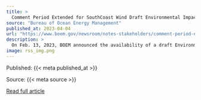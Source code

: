 ```yaml
---
title: >
  Comment Period Extended for SouthCoast Wind Draft Environmental Impact Statement
source: "Bureau of Ocean Energy Management"
published_at: 2023-04-04
url: "https://www.boem.gov/newsroom/notes-stakeholders/comment-period-extended-southcoast-wind-draft-environmental-impact"
description: >
  On Feb. 13, 2023, BOEM announced the availability of a draft Environmental Impact Statement (DEIS) for the proposed SouthCoast Wind wind energy project offshore Massachusetts. The DEIS was posted online and on Feb. 17, BOEM published the Notice of Availability in the Federal Register, initiating the formal start of a 45-day public comment period, originally scheduled to end Apr. 3, 2023. This comment period has now been extended by 15 calendar days. BOEM is extending the comment period based on requests from the public. BOEM will continue to receive public comments on the DEIS through 11:59 p...
image: rss_img.png
---
```



  Published: {{< meta published_at >}}
  

  Source: {{< meta source >}}
  

  [Read full article]({{< meta url >}}){target='blank'}
  


